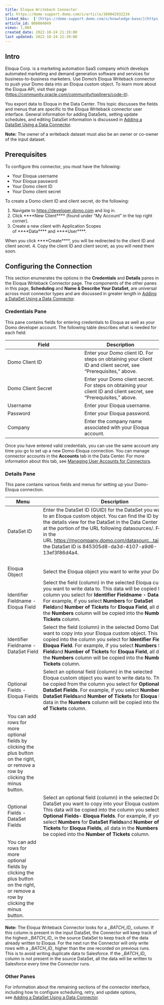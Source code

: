 ```yaml
---
title: Eloqua Writeback Connector
url: https://domo-support.domo.com/s/article/360042932234
linked_kbs:  ['[https://domo-support.domo.com/s/knowledge-base/](https://domo-support.domo.com/s/knowledge-base/)', '[https://domo-support.domo.com/s/](https://domo-support.domo.com/s/)', '[https://domo-support.domo.com/s/topic/0TO5w000000ZammGAC](https://domo-support.domo.com/s/topic/0TO5w000000ZammGAC)', '[https://domo-support.domo.com/s/topic/0TO5w000000ZanLGAS](https://domo-support.domo.com/s/topic/0TO5w000000ZanLGAS)', '[https://domo-support.domo.com/s/topic/0TO5w000000ZapVGAS](https://domo-support.domo.com/s/topic/0TO5w000000ZapVGAS)', '[https://domo-support.domo.com/s/article/360042926274](https://domo-support.domo.com/s/article/360042926274)', '[https://domo-support.domo.com/s/article/360042926054](https://domo-support.domo.com/s/article/360042926054)', '[https://domo-support.domo.com/s/article/360042932234](https://domo-support.domo.com/s/article/360042932234)', '[https://domo-support.domo.com/s/topic/0TO5w000000ZapVGAS/writeback-connectors](https://domo-support.domo.com/s/topic/0TO5w000000ZapVGAS/writeback-connectors)', '[https://domo-support.domo.com/s/article/360043429933](https://domo-support.domo.com/s/article/360043429933)', '[https://domo-support.domo.com/s/article/360043429953](https://domo-support.domo.com/s/article/360043429953)', '[https://domo-support.domo.com/s/article/360042925494](https://domo-support.domo.com/s/article/360042925494)', '[https://domo-support.domo.com/s/article/4408174643607](https://domo-support.domo.com/s/article/4408174643607)', '[https://domo-support.domo.com/s/article/360043429913](https://domo-support.domo.com/s/article/360043429913)', '[https://domo-support.domo.com/s/login/](https://domo-support.domo.com/s/login/)']
article_id: 000004049
views: 1,084
created_date: 2022-10-24 21:19:00
last updated: 2022-10-24 22:39:00
---
```




Intro
-----


Eloqua Corp. is a marketing automation SaaS company which develops automated marketing and demand generation software and services for business-to-business marketers. Use Domo's Eloqua Writeback connector to push your Domo data into an Eloqua custom object. To learn more about the Eloqua API, visit their page (<https://community.oracle.com/community/topliners/code-it>).


You export data to Eloqua in the Data Center. This topic discusses the fields and menus that are specific to the Eloqua Writeback connector user interface. General information for adding DataSets, setting update schedules, and editing DataSet information is discussed in [Adding a DataSet Using a Data Connector](/s/article/360042926274 "Adding a DataSet Using a Data Connector").







**Note:** The owner of a writeback dataset must also be an owner or co-owner of the input dataset.




Prerequisites
-------------


To configure this connector, you must have the following:


* Your Eloqua username
* Your Eloqua password
* Your Domo client ID
* Your Domo client secret


To create a Domo client ID and client secret, do the following:


1. Navigate to [https://developer.domo.com](https://developer.domo.com/ "https://developer.domo.com") and log in.
2. Click ****New Client**** (found under "My Account" in the top right corner).
3. Create a new client with Application Scopes of ****Data**** and ****User****.  
  
When you click ****Create****, you will be redirected to the client ID and client secret.
4. Copy the client ID and client secret, as you will need them soon.


Configuring the Connection
--------------------------


This section enumerates the options in the **Credentials** and **Details** panes in the Eloqua Writeback Connector page. The components of the other panes in this page, **Scheduling** and **Name & Describe Your DataSet**, are universal across most connector types and are discussed in greater length in [Adding a DataSet Using a Data Connector](/s/article/360042926274 "Adding a DataSet Using a Data Connector").


### Credentials Pane


This pane contains fields for entering credentials to Eloqua as well as your Domo developer account. The following table describes what is needed for each field:  




| Field | Description |
| --- | --- |
| Domo Client ID | Enter your Domo client ID. For steps on obtaining your client ID and client secret, see "Prerequisites," above. |
| Domo Client Secret | Enter your Domo client secret. For steps on obtaining your client ID and client secret, see "Prerequisites," above. |
| Username | Enter your Eloqua username. |
| Password | Enter your Eloqua password. |
| Company | Enter the company name associated with your Eloqua account. |


Once you have entered valid credentials, you can use the same account any time you go to set up a new Domo-Eloqua connection. You can manage connector accounts in the **Accounts** tab in the Data Center. For more information about this tab, see [Managing User Accounts for Connectors](/s/article/360042926054 "Managing User Accounts for Connectors").


### Details Pane


This pane contains various fields and menus for setting up your Domo-Eloqua connection.




| Menu | Description |
| --- | --- |
| DataSet ID | Enter the DataSet ID (GUID) for the DataSet you want to copy to an Eloqua custom object. You can find the ID by opening the details view for the DataSet in the Data Center and looking at the portion of the URL following datasources/. For example, in the URL <https://mycompany.domo.com/datasourc...tails/overview>, the DataSet ID is 845305d8-da3d-4107-a9d6-13ef3f86d4a4. 
  |
| Eloqua Object | Select the Eloqua object you want to write your Domo data to. |
| Identifier Fieldname - Eloqua Field | Select the field (column) in the selected Eloqua custom object you want to write data to. This data will be copied from the column you select for **Identifier Fieldname - DataSet Field**. For example, if you select **Numbers** for **DataSet Field**and **Number of Tickets** for **Eloqua Field**, all data in the **Numbers** column will be copied into the **Number of Tickets** column. |
| Identifier Fieldname - DataSet Field | Select the field (column) in the selected Domo DataSet you want to copy into your Eloqua custom object. This data will be copied into the column you select for **Identifier Fieldname - Eloqua Field**. For example, if you select **Numbers** for **DataSet Field**and **Number of Tickets** for **Eloqua Field**, all data in the **Numbers** column will be copied into the **Number of Tickets** column. |
| Optional Fields - Eloqua Fields | Select an optional field (column) in the selected Eloqua custom object you want to write data to. This data will be copied from the column you select for **Optional Fields****- DataSet Fields**. For example, if you select **Numbers** for **DataSet Fields**and **Number of Tickets** for **Eloqua Fields**, all data in the **Numbers** column will be copied into the **Number of Tickets** column.
You can add rows for more optional fields by clicking the plus button on the right, or remove a row by clicking the minus button. |
| Optional Fields - DataSet Fields | Select an optional field (column) in the selected Domo DataSet you want to copy into your Eloqua custom object. This data will be copied into the column you select for **Optional Fields****- Eloqua Fields**. For example, if you select **Numbers** for **DataSet Fields**and **Number of Tickets** for **Eloqua Fields**, all data in the **Numbers** column will be copied into the **Number of Tickets** column.
You can add rows for more optional fields by clicking the plus button on the right, or remove a row by clicking the minus button. |







**Note:** The Eloqua Writeback Connector looks for a *\_BATCH\_ID\_* column. If this column is present in the input DataSet, the Connector will keep track of the highest *\_BATCH\_ID\_* in the source DataSet to keep track of the data already written to Eloqua. For the next run the Connector will only write rows with a *\_BATCH\_ID\_* higher than the one recorded on previous runs. This is to avoid writing duplicate data to Salesforce. If the *\_BATCH\_ID\_* column is not present in the source DataSet, all the data will be written to Salesforce every time the Connector runs.



### Other Panes


For information about the remaining sections of the connector interface, including how to configure scheduling, retry, and update options, see [Adding a DataSet Using a Data Connector](/s/article/360042926274 "Adding a DataSet Using a Data Connector").

